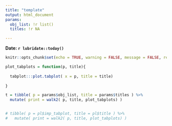 ```yaml
---
title: "template"
output: html_document
params:
  obj_list: !r list()
  titles: !r NA

---
```


**Date: `r lubridate::today()`**

```r
knitr::opts_chunk$set(echo = TRUE, warning = FALSE, message = FALSE, results = 'markup')
```

```r

plot_tabplots = function(p, title){
  
  tabplot:::plot.tabplot( x = p, title = title)
  
}

t = tibble( p = params$obj_list, title = params$titles ) %>%
  mutate( print = walk2( p, title, plot_tabplots) )


# tibble( p = pl$imp_tabplot, title = pl$title ) %>%
#   mutate( print = walk2( p, title, plot_tabplots) )

```

